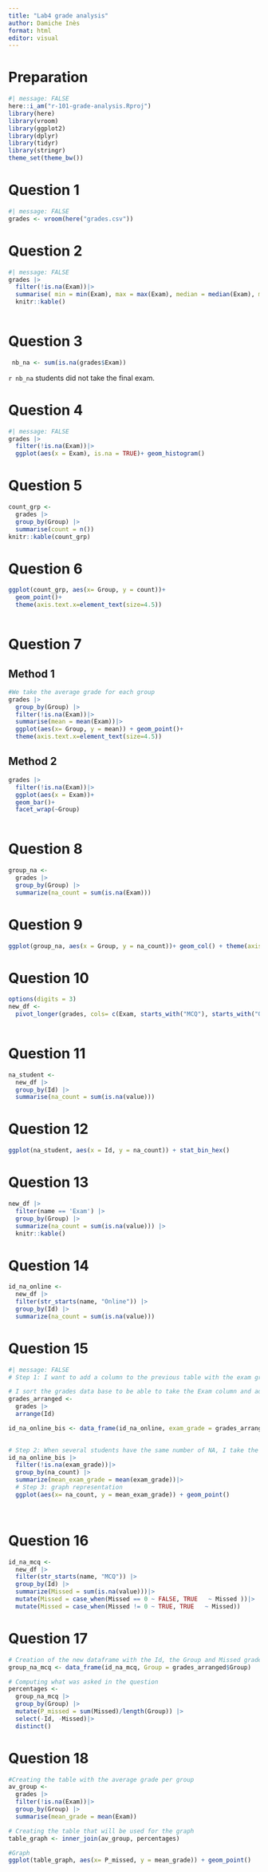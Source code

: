 ```yaml
---
title: "Lab4 grade analysis"
author: Damiche Inès
format: html
editor: visual
---
```


# Preparation 
```r
#| message: FALSE
here::i_am("r-101-grade-analysis.Rproj")
library(here)
library(vroom)
library(ggplot2)
library(dplyr)
library(tidyr)
library(stringr)
theme_set(theme_bw())
```

# Question 1 
```r
#| message: FALSE
grades <- vroom(here("grades.csv"))
```
# Question 2
```r
#| message: FALSE
grades |> 
  filter(!is.na(Exam))|> 
  summarise( min = min(Exam), max = max(Exam), median = median(Exam), mean = mean(Exam))|> 
  knitr::kable()
  
```

# Question 3
```r
 nb_na <- sum(is.na(grades$Exam))
```

`r nb_na` students did not take the final exam.

# Question 4

```r
#| message: FALSE
grades |> 
  filter(!is.na(Exam))|> 
  ggplot(aes(x = Exam), is.na = TRUE)+ geom_histogram()
```

# Question 5 

```r
count_grp <- 
  grades |> 
  group_by(Group) |>
  summarise(count = n())
knitr::kable(count_grp)
```
# Question 6 

```r
ggplot(count_grp, aes(x= Group, y = count))+
  geom_point()+
  theme(axis.text.x=element_text(size=4.5))
  
```

# Question 7 

## Method 1 
```r
#We take the average grade for each group
grades |> 
  group_by(Group) |>  
  filter(!is.na(Exam))|>
  summarise(mean = mean(Exam))|>
  ggplot(aes(x= Group, y = mean)) + geom_point()+
  theme(axis.text.x=element_text(size=4.5))

```

## Method 2

```r
grades |> 
  filter(!is.na(Exam))|>
  ggplot(aes(x = Exam))+
  geom_bar()+
  facet_wrap(~Group)
  
```

# Question 8 
```r
group_na <- 
  grades |>                                    
  group_by(Group) |>
  summarize(na_count = sum(is.na(Exam)))
```

# Question 9 

```r
ggplot(group_na, aes(x = Group, y = na_count))+ geom_col() + theme(axis.text.x=element_text(size=4.5))
```
# Question 10 

```r
options(digits = 3)
new_df <- 
  pivot_longer(grades, cols= c(Exam, starts_with("MCQ"), starts_with("Online")), names_to = "name", values_to = "value")
  
```

# Question 11

```r
na_student <- 
  new_df |>
  group_by(Id) |>
  summarise(na_count = sum(is.na(value)))
```

# Question 12

```r
ggplot(na_student, aes(x = Id, y = na_count)) + stat_bin_hex()
```
# Question 13 

```r
new_df |> 
  filter(name == 'Exam') |>
  group_by(Group) |>
  summarize(na_count = sum(is.na(value))) |>
  knitr::kable()
```


# Question 14

```r
id_na_online <- 
  new_df |> 
  filter(str_starts(name, "Online")) |>
  group_by(Id) |>
  summarize(na_count = sum(is.na(value))) 
```
# Question 15 

```r
#| message: FALSE
# Step 1: I want to add a column to the previous table with the exam grade for each student 

# I sort the grades data base to be able to take the Exam column and add it to the previous table in order to create a new table with all the information we need
grades_arranged <- 
  grades |>
  arrange(Id)

id_na_online_bis <- data_frame(id_na_online, exam_grade = grades_arranged$Exam)
  

# Step 2: When several students have the same number of NA, I take the mean of their grades 
id_na_online_bis |>
  filter(!is.na(exam_grade))|>
  group_by(na_count) |>
  summarize(mean_exam_grade = mean(exam_grade))|>
  # Step 3: graph representation 
  ggplot(aes(x= na_count, y = mean_exam_grade)) + geom_point() 




```

# Question 16 

```r
id_na_mcq <- 
  new_df |> 
  filter(str_starts(name, "MCQ")) |>
  group_by(Id) |>
  summarize(Missed = sum(is.na(value)))|>
  mutate(Missed = case_when(Missed == 0 ~ FALSE, TRUE   ~ Missed ))|>
  mutate(Missed = case_when(Missed != 0 ~ TRUE, TRUE   ~ Missed))

```

# Question 17 

```r

# Creation of the new dataframe with the Id, the Group and Missed grades for each student 
group_na_mcq <- data_frame(id_na_mcq, Group = grades_arranged$Group)

# Computing what was asked in the question 
percentages <- 
  group_na_mcq |>
  group_by(Group) |>
  mutate(P_missed = sum(Missed)/length(Group)) |>
  select(-Id, -Missed)|> 
  distinct()

```

# Question 18 

```r
#Creating the table with the average grade per group 
av_group <- 
  grades |>
  filter(!is.na(Exam))|>
  group_by(Group) |>
  summarise(mean_grade = mean(Exam))

# Creating the table that will be used for the graph 
table_graph <- inner_join(av_group, percentages)

#Graph 
ggplot(table_graph, aes(x= P_missed, y = mean_grade)) + geom_point()
```

 










